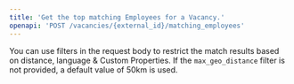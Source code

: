 ```yaml
---
title: 'Get the top matching Employees for a Vacancy.'
openapi: 'POST /vacancies/{external_id}/matching_employees'
---
```


You can use filters in the request body to restrict the match results based on distance, language & Custom Properties. If the `max_geo_distance` filter is not provided, a default value of 50km is used.
